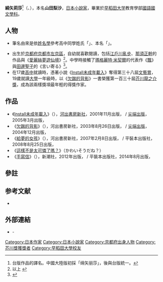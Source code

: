 {{noteTA
|1=zh-cn:毒蘑菇; zh-tw:未成年載入;
|2=zh-cn:梦女孩; zh-tw:給夢的女孩;
}}
{{Infobox writer
| name          = 綿矢莉莎
| image         = Risa Wataya (綿矢りさ) at Embassy of Japan in Poland in 2013.jpg
| image_size    = 
| caption       = 
| pseudonym     = 
| native_name   = {{lang|ja|綿矢 りさ}}
| kana          = {{lang|ja|わたや りさ}}
| romaji        = Wataya Risa
| birth_name    = {{lang|ja|山田 梨沙［やまだ りさ］}}
| birth_date    = {{Birth date and age|1984|2|1}}
| birth_place   = {{JPN}}[[京都府|京都府]][[京都市|京都市]][[左京區|左京區]]
| death_date    = 
| death_place   = 
| resting_place = 
| occupation    = [[小說家|小說家]]
| language      = [[日語|日語]]
| nationality   = {{JPN}}
| education     = 大學
| alma_mater    = [[早稲田大学|早稲田大学]]教育学部国語国文科
| period        = 2001年 -
| genre         = [[小說|小說]]
| subject       = 
| movement      = 
| notable_works = 《[[Install未成年載入|Install未成年載入]]》（2001年）<br />《[[欠踹的背影|欠踹的背影]]》（2003年）
| awards        = [[文藝賞|文藝賞]]（2001年）<br />[[芥川龍之介賞|芥川龍之介賞]]（2004年）<br />[[大江健三郎獎|大江健三郎獎]]（2012年）
| spouse        = 
| partner       = 
| children      = 
| relatives     = 
| influences    = 
| influenced    = 
| signature     = 
| website       = 
| misc          = 
}}

'''綿矢莉莎'''<ref>台版作品的譯名。中國大陸版初採「绵矢丽莎」，後與台版統一。</ref>（{{lang-ja|綿矢 りさ}}、{{bd|1984年|2月1日|||catIdx=Wataya Risa}}），本名'''山田梨沙'''，[[日本|日本]][[小說家|小說家]]，畢業於[[早稻田大学|早稻田大学]]教育學部[[日本文学|國語國文學科]]。

==人物==
*筆名由來是依[[姓名學|姓名學]]參考高中同學姓氏「{{lang|ja|綿谷＝わたや＝綿矢}}」、本名「{{lang|ja|梨沙＝りさ}}」。

*出生於[[京都府|京都府]][[京都市|京都市]][[左京區|左京區]]，自幼就喜歡閱讀，包括[[江戶川亂步|江戶川亂步]]、[[那須正幹|那須正幹]]的作品與《[[愛麗絲夢遊仙境|愛麗絲夢遊仙境]]》<ref>以上<!---[[江戸川乱歩|江戸川乱歩]]や[[那須正幹|那須正幹]]の『[[ズッコケ三人組|ズッコケ三人組]]』シリーズ、『[[不思議の国のアリス|不思議の国のアリス]]』----> {{lang|ja|[[読売新聞|読売新聞]] 2008年10月27日 13面}}</ref>。中學時接觸了[[瑪格麗特·米契爾|瑪格麗特·米契爾]]的代表作《[[飄|飄]]》與[[田邊聖子|田邊聖子]]的《言い寄る》<ref name=dokusyo>[http://www.webdoku.jp/rensai/sakka/michi08.html {{lang|ja|「作家の読書道」第8回 綿矢りささん}}]</ref>。
*在17歲[[高中|高中]]就讀時，憑著小說《[[Install未成年載入|Install未成年載入]]》奪得第三十八屆[[文藝賞|文藝賞]]，19歲就讀[[大學|大學]]一年級時，以《[[欠踹的背影|欠踹的背影]]》一書榮獲第一百三十屆[[芥川龍之介獎|芥川龍之介獎]]，成為該兩樣獎項最年輕的得獎作家。

== 作品 ==
*《[[Install未成年載入|Install未成年載入]]》（{{lang|ja|インストール}}），[[河出書房新社|河出書房新社]]，2001年11月出版，{{ISBN|4-309-01437-2}} / [[尖端出版|尖端出版]]，2005年3月出版，{{ISBN|957-1025771}}
*《[[欠踹的背影|欠踹的背影]]》（{{lang|ja|蹴りたい背中}}），河出書房新社，2003年8月26日出版，{{ISBN|4-309-01570-0}} / [[尖端出版|尖端出版]]，2004年12月出版，{{ISBN|957-8035128}}
*《[[給夢的女孩|給夢的女孩]]》（{{lang|ja|夢を与える}}），河出書房新社，2007年2月8日出版，{{ISBN|978-4309018041}} / 平裝本出版社，2008年8月25日出版，{{ISBN|978-9578037076}}
*《[[這樣不是太可憐了嗎？|這樣不是太可憐了嗎？]]》（かわいそうだね？）
*《[[手寫信|手寫信]]》（{{lang|ja|ひらいて}}），新潮社，2012年出版，{{ISBN|978-4103326212}} / 平裝本出版社，2014年8月出版，{{ISBN|978-9578039209}}

== 參註 ==
{{reflist}}

== 参考文献 ==
<div class="references-small">
*{{lang|ja|綿矢りさのしくみ. [[小谷野敦|小谷野敦]]、[[渡部直己|渡部直己]]、[[吉本謙次|吉本謙次]]著. 太田出版. 2004年}}
</div>

== 外部連結 ==
*{{ja}}[https://web.archive.org/web/20150401133115/http://www.tokyo-concerts.co.jp/index.cfm?lang=jp&menu=artists&artistid=036 {{lang|ja|綿矢りさ}}] - {{lang|ja|東京コンサーツ}}

{{Authority control}}
{{DEFAULTSORT:Wataya Risa}}
[[Category:日本作家|Category:日本作家]]
[[Category:日本小說家|Category:日本小說家]]
[[Category:京都府出身人物|Category:京都府出身人物]]
[[Category:芥川獎獲獎者|Category:芥川獎獲獎者]]
[[Category:早稻田大學校友|Category:早稻田大學校友]]